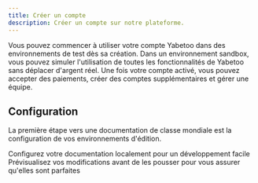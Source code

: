 ```yaml
---
title: Créer un compte
description: Créer un compte sur notre plateforme.
---
```


Vous pouvez commencer à utiliser votre compte Yabetoo dans des environnements de test dès sa création. Dans un environnement sandbox, vous pouvez simuler l'utilisation de toutes les fonctionnalités de Yabetoo sans déplacer d'argent réel. Une fois votre compte activé, vous pouvez accepter des paiements, créer des comptes supplémentaires et gérer une équipe.

## Configuration

La première étape vers une documentation de classe mondiale est la configuration de vos environnements d'édition.

<CardGroup cols={2}>
  <Card
    title="Activer votre compte"
    icon="pen-to-square"
    href="/fr/account/activate"
  >
    Configurez votre documentation localement pour un développement facile
  </Card>
  <Card
    title="Prévisualiser les changements"
    icon="image"
    href="/fr/development"
  >
    Prévisualisez vos modifications avant de les pousser pour vous assurer qu'elles sont parfaites
  </Card>
</CardGroup>

